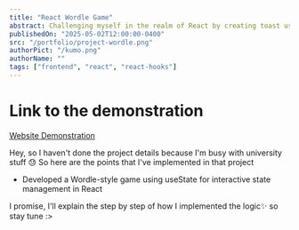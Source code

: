 ```yaml
---
title: "React Wordle Game"
abstract: Challenging myself in the realm of React by creating toast using state
publishedOn: "2025-05-02T12:00:00-0400"
src: "/portfolio/project-wordle.png"
authorPict: "/kumo.png"
authorName: ""
tags: ["frontend", "react", "react-hooks"]
---
```


# Link to the demonstration

[Website Demonstration](https://awan-wordle.netlify.app/)

Hey, so I haven't done the project details because I'm busy with university stuff 😓
So here are the points that I've implemented in that project

- Developed a Wordle-style game using useState for interactive state management in React

I promise, I'll explain the step by step of how I implemented the logic✨ so stay tune :>
